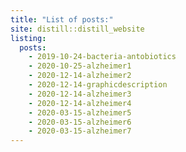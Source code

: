 ```yaml
---
title: "List of posts:"
site: distill::distill_website
listing: 
  posts:
    - 2019-10-24-bacteria-antobiotics
    - 2020-10-25-alzheimer1
    - 2020-12-14-alzheimer2
    - 2020-12-14-graphicdescription
    - 2020-12-14-alzheimer3
    - 2020-12-14-alzheimer4
    - 2020-03-15-alzheimer5
    - 2020-03-15-alzheimer6
    - 2020-03-15-alzheimer7
---
```



